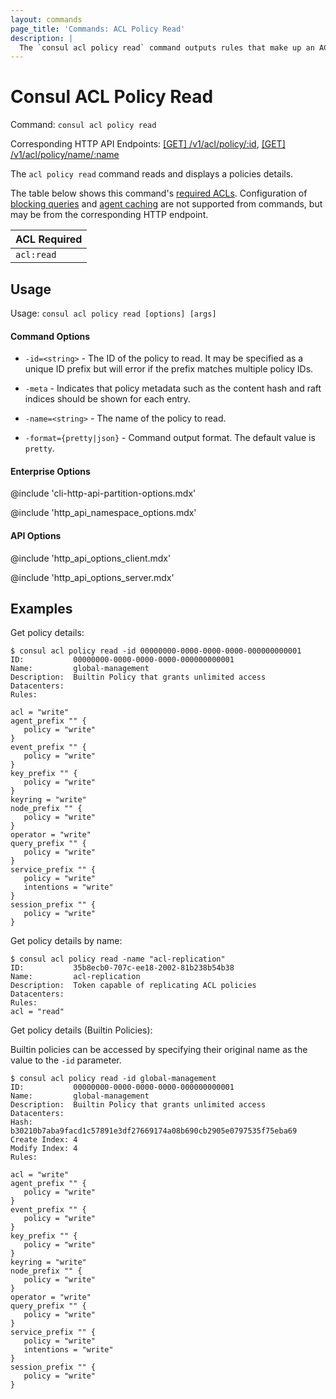 ```yaml
---
layout: commands
page_title: 'Commands: ACL Policy Read'
description: |
  The `consul acl policy read` command outputs rules that make up an ACL policy of the specified ID.
---
```


# Consul ACL Policy Read

Command: `consul acl policy read`

Corresponding HTTP API Endpoints: [\[GET\] /v1/acl/policy/:id](/consul/api-docs/acl/policies#read-a-policy), [\[GET\] /v1/acl/policy/name/:name](/consul/api-docs/acl/policies#read-a-policy-by-name)

The `acl policy read` command reads and displays a policies details.

The table below shows this command's [required ACLs](/consul/api-docs/api-structure#authentication). Configuration of
[blocking queries](/consul/api-docs/features/blocking) and [agent caching](/consul/api-docs/features/caching)
are not supported from commands, but may be from the corresponding HTTP endpoint.

| ACL Required |
| ------------ |
| `acl:read`   |

## Usage

Usage: `consul acl policy read [options] [args]`

#### Command Options

- `-id=<string>` - The ID of the policy to read. It may be specified as a unique ID
  prefix but will error if the prefix matches multiple policy IDs.

- `-meta` - Indicates that policy metadata such as the content hash and raft
  indices should be shown for each entry.

- `-name=<string>` - The name of the policy to read.

- `-format={pretty|json}` - Command output format. The default value is `pretty`.

#### Enterprise Options

@include 'cli-http-api-partition-options.mdx'

@include 'http_api_namespace_options.mdx'

#### API Options

@include 'http_api_options_client.mdx'

@include 'http_api_options_server.mdx'

## Examples

Get policy details:

```shell-session
$ consul acl policy read -id 00000000-0000-0000-0000-000000000001
ID:           00000000-0000-0000-0000-000000000001
Name:         global-management
Description:  Builtin Policy that grants unlimited access
Datacenters:
Rules:

acl = "write"
agent_prefix "" {
   policy = "write"
}
event_prefix "" {
   policy = "write"
}
key_prefix "" {
   policy = "write"
}
keyring = "write"
node_prefix "" {
   policy = "write"
}
operator = "write"
query_prefix "" {
   policy = "write"
}
service_prefix "" {
   policy = "write"
   intentions = "write"
}
session_prefix "" {
   policy = "write"
}
```

Get policy details by name:

```shell-session
$ consul acl policy read -name "acl-replication"
ID:           35b8ecb0-707c-ee18-2002-81b238b54b38
Name:         acl-replication
Description:  Token capable of replicating ACL policies
Datacenters:
Rules:
acl = "read"
```

Get policy details (Builtin Policies):

Builtin policies can be accessed by specifying their original name as the value to the `-id` parameter.

```shell-session
$ consul acl policy read -id global-management
ID:           00000000-0000-0000-0000-000000000001
Name:         global-management
Description:  Builtin Policy that grants unlimited access
Datacenters:
Hash:         b30210b7aba9facd1c57891e3df27669174a08b690cb2905e0797535f75eba69
Create Index: 4
Modify Index: 4
Rules:

acl = "write"
agent_prefix "" {
   policy = "write"
}
event_prefix "" {
   policy = "write"
}
key_prefix "" {
   policy = "write"
}
keyring = "write"
node_prefix "" {
   policy = "write"
}
operator = "write"
query_prefix "" {
   policy = "write"
}
service_prefix "" {
   policy = "write"
   intentions = "write"
}
session_prefix "" {
   policy = "write"
}
```
